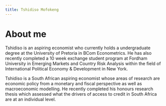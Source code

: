 ```yaml
---
title: Tshidiso Mofokeng
---
```


<!-- Google tag (gtag.js) -->
<script async src="https://www.googletagmanager.com/gtag/js?id=G-FEVK27LWND"></script>
<script>
  window.dataLayer = window.dataLayer || [];
  function gtag(){dataLayer.push(arguments);}
  gtag('js', new Date());

  gtag('config', 'G-FEVK27LWND');
</script>

# About me

Tshidiso is an aspiring economist who currently holds a undergraduate degree at the University of Pretoria in BCom Econometrics. He has also recently completed a 10 week exchange student program at Fordham University in Emerging Markets and Country Risk Analysis within the field of International Political Economy & Development in New York. 

Tshidiso is a South African aspiring economist whose areas of research are economic policy from a monetary and fiscal perspective as well as macroeconomic modelling. He recently completed his honours research thesis which assessed what the drivers of access to credit in South Africa are at an individual level. 
